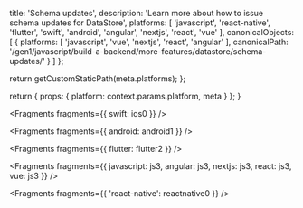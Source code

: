 
  title: 'Schema updates',
  description: 'Learn more about how to issue schema updates for DataStore',
  platforms: [
    'javascript',
    'react-native',
    'flutter',
    'swift',
    'android',
    'angular',
    'nextjs',
    'react',
    'vue'
  ],
  canonicalObjects: [
    {
      platforms: [
        'javascript',
        'vue',
        'nextjs',
        'react',
        'angular'
      ],
      canonicalPath: '/gen1/javascript/build-a-backend/more-features/datastore/schema-updates/'
    }
  ]
};

  return getCustomStaticPath(meta.platforms);
};

  return {
    props: {
      platform: context.params.platform,
      meta
    }
  };
}


<Fragments fragments={{ swift: ios0 }} />


<Fragments fragments={{ android: android1 }} />


<Fragments fragments={{ flutter: flutter2 }} />


<Fragments
  fragments={{
    javascript: js3,
    angular: js3,
    nextjs: js3,
    react: js3,
    vue: js3
  }}
/>


<Fragments fragments={{ 'react-native': reactnative0 }} />
